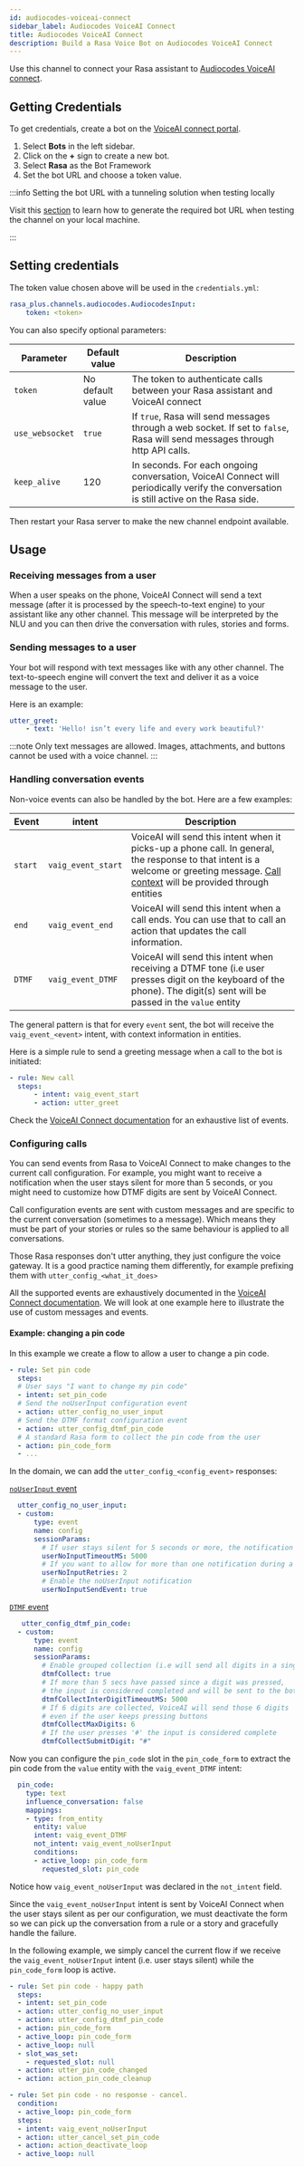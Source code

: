 ```yaml
---
id: audiocodes-voiceai-connect
sidebar_label: Audiocodes VoiceAI Connect
title: Audiocodes VoiceAI Connect
description: Build a Rasa Voice Bot on Audiocodes VoiceAI Connect
---
```




<RasaProLabel/>

<RasaProBanner/>

Use this channel to connect your Rasa assistant to [Audiocodes VoiceAI connect](https://www.audiocodes.com/solutions-products/voiceai/voiceai-connect).
## Getting Credentials

To get credentials, create a bot on the [VoiceAI connect portal](https://voiceaiconnect.audiocodes.io/).

1. Select **Bots** in the left sidebar.
2. Click on the **+** sign to create a new bot.
3. Select **Rasa** as the Bot Framework
4. Set the bot URL and choose a token value.

:::info Setting the bot URL with a tunneling solution when testing locally

Visit this [section](../messaging-and-voice-channels.mdx#testing-channels-on-your-local-machine) to learn how to generate
the required bot URL when testing the channel on your local machine.

:::

## Setting credentials

The token value chosen above will be used in the `credentials.yml`:

```yaml
rasa_plus.channels.audiocodes.AudiocodesInput:
    token: <token>
```

You can also specify optional parameters:

| Parameter       | Default value    | Description                                                                                                                 |
| --------------- | ---------------- | --------------------------------------------------------------------------------------------------------------------------- |
| `token`         | No default value | The token to authenticate calls between your Rasa assistant and VoiceAI connect                                             |
| `use_websocket` | `true`           | If `true`, Rasa will send messages through a web socket. If set to `false`, Rasa will send messages through http API calls. |
| `keep_alive`    | 120              | In seconds. For each ongoing conversation, VoiceAI Connect will periodically verify the conversation is still active on the Rasa side.        |

Then restart your Rasa server to make the new channel endpoint available.

## Usage

### Receiving messages from a user

When a user speaks on the phone, VoiceAI Connect will send a text message (after it is processed by the speech-to-text engine) to your assistant like any other channel.
This message will be interpreted by the NLU and you can then drive the conversation with rules, stories and forms.

### Sending messages to a user

Your bot will respond with text messages like with any other channel. The text-to-speech engine will convert the text and deliver it as a voice message to the user.

Here is an example:

```yaml
utter_greet:
    - text: 'Hello! isn’t every life and every work beautiful?'
```

:::note 
Only text messages are allowed. Images, attachments, and buttons cannot be used with a voice channel. 
:::

### Handling conversation events

Non-voice events can also be handled by the bot. Here are a few examples:

| Event   | intent             | Description                                                                                                                                                                                                                                                                                                                                |
| ------- | ------------------ | ------------------------------------------------------------------------------------------------------------------------------------------------------------------------------------------------------------------------------------------------------------------------------------------------------------------------------------------ |
| `start` | `vaig_event_start` | VoiceAI will send this intent when it picks-up a phone call. In general, the response to that intent is a welcome or greeting message. [Call context](https://techdocs.audiocodes.com/voice-ai-connect/#VAIG_Combined/call-initiation.htm?TocPath=Bot%2520integration%257CBasic%2520behavior%257C_____1) will be provided through entities |
| `end`   | `vaig_event_end`   | VoiceAI will send this intent when a call ends. You can use that to call an action that updates the call information.                                                                                                                                                                                                            |
| `DTMF`  | `vaig_event_DTMF`  | VoiceAI will send this intent when receiving a DTMF tone (i.e user presses digit on the keyboard of the phone). The digit(s) sent will be passed in the `value` entity                                                                                                                                                                     |

The general pattern is that for every `event` sent, the bot will receive the `vaig_event_<event>` intent, with context information in entities.

Here is a simple rule to send a greeting message when a call to the bot is initiated:

```yaml
- rule: New call
  steps:
      - intent: vaig_event_start
      - action: utter_greet
```

Check the [VoiceAI Connect documentation](https://techdocs.audiocodes.com/voice-ai-connect/#VAIG_Combined/voiceai_connect.htm?TocPath=VoiceAI%2520Connect%257C_____0) for an exhaustive list of events.

### Configuring calls

You can send events from Rasa to VoiceAI Connect to make changes to the current call configuration.
For example, you might want to receive a notification when the user stays silent for more than 5 seconds, or you might need to customize how DTMF digits are sent by VoiceAI Connect.

Call configuration events are sent with custom messages and are specific to the current conversation (sometimes to a message).
Which means they must be part of your stories or rules so the same behaviour is applied to all conversations.

Those Rasa responses don't utter anything, they just configure the voice gateway. It is a good practice naming them differently, for example prefixing them with `utter_config_<what_it_does>`

All the supported events are exhaustively documented in the [VoiceAI Connect documentation](https://techdocs.audiocodes.com/voice-ai-connect/#VAIG_Combined/voiceai_connect.htm?TocPath=VoiceAI%2520Connect%257C_____0).
We will look at one example here to illustrate the use of custom messages and events.

#### Example: changing a pin code

In this example we create a flow to allow a user to change a pin code.

```yaml
- rule: Set pin code
  steps:
  # User says "I want to change my pin code"
  - intent: set_pin_code
  # Send the noUserInput configuration event
  - action: utter_config_no_user_input
  # Send the DTMF format configuration event
  - action: utter_config_dtmf_pin_code 
  # A standard Rasa form to collect the pin code from the user
  - action: pin_code_form 
  - ...
```

In the domain, we can add the `utter_config_<config_event>` responses:

[`noUserInput` event](https://techdocs.audiocodes.com/voice-ai-connect/#VAIG_Combined/inactivity-detection.htm?TocPath=Bot%2520integration%257CReceiving%2520notifications%257C_____3)
```yaml
  utter_config_no_user_input:
  - custom:
      type: event
      name: config
      sessionParams:
        # If user stays silent for 5 seconds or more, the notification will be sent
        userNoInputTimeoutMS: 5000
        # If you want to allow for more than one notification during a call
        userNoInputRetries: 2
        # Enable the noUserInput notification
        userNoInputSendEvent: true
```

[`DTMF` event](https://techdocs.audiocodes.com/voice-ai-connect/#VAIG_Combined/receive-dtmf.htm?TocPath=Bot%2520integration%257CReceiving%2520notifications%257C_____2)
```yaml
   utter_config_dtmf_pin_code:
  - custom:
      type: event
      name: config
      sessionParams:
        # Enable grouped collection (i.e will send all digits in a single payload)
        dtmfCollect: true
        # If more than 5 secs have passed since a digit was pressed, 
        # the input is considered completed and will be sent to the bot
        dtmfCollectInterDigitTimeoutMS: 5000
        # If 6 digits are collected, VoiceAI will send those 6 digits
        # even if the user keeps pressing buttons
        dtmfCollectMaxDigits: 6
        # If the user presses '#' the input is considered complete
        dtmfCollectSubmitDigit: "#"
```


Now you can configure the `pin_code` slot in the `pin_code_form` to extract the pin code from the `value` entity with the `vaig_event_DTMF` intent:

```yaml
  pin_code:
    type: text
    influence_conversation: false
    mappings:
    - type: from_entity
      entity: value
      intent: vaig_event_DTMF
      not_intent: vaig_event_noUserInput
      conditions:
      - active_loop: pin_code_form
        requested_slot: pin_code
```

Notice how `vaig_event_noUserInput` was declared in the `not_intent` field. 

Since the `vaig_event_noUserInput` intent is sent by VoiceAI Connect when the user stays silent as per our configuration,
we must deactivate the form so we can pick up the conversation from a rule or a story and gracefully handle the failure.

In the following example, we simply cancel the current flow if we receive the `vaig_event_noUserInput` intent (i.e. user stays silent) while the `pin_code_form` loop is active.

```yaml
- rule: Set pin code - happy path
  steps:
  - intent: set_pin_code
  - action: utter_config_no_user_input
  - action: utter_config_dtmf_pin_code
  - action: pin_code_form
  - active_loop: pin_code_form
  - active_loop: null
  - slot_was_set:
    - requested_slot: null
  - action: utter_pin_code_changed
  - action: action_pin_code_cleanup

- rule: Set pin code - no response - cancel.
  condition:
  - active_loop: pin_code_form
  steps:
  - intent: vaig_event_noUserInput
  - action: utter_cancel_set_pin_code
  - action: action_deactivate_loop
  - active_loop: null
```